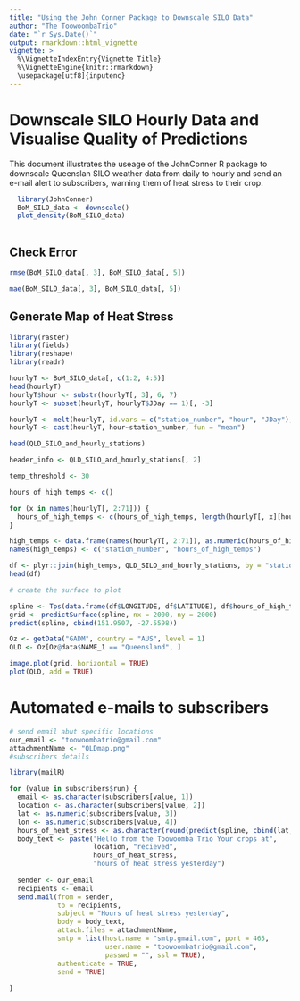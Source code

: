 ```yaml
---
title: "Using the John Conner Package to Downscale SILO Data"
author: "The ToowoombaTrio"
date: "`r Sys.Date()`"
output: rmarkdown::html_vignette
vignette: >
  %\VignetteIndexEntry{Vignette Title}
  %\VignetteEngine{knitr::rmarkdown}
  \usepackage[utf8]{inputenc}
---
```

  
# Downscale SILO Hourly Data and Visualise Quality of Predictions
  
This document illustrates the useage of the JohnConner R package to downscale
Queenslan SILO weather data from daily to hourly and send an e-mail alert to
subscribers, warning them of heat stress to their crop.
  
```r
  
  library(JohnConner)
  BoM_SILO_data <- downscale()
  plot_density(BoM_SILO_data)
  
```
  
## Check Error
  
```r
  
rmse(BoM_SILO_data[, 3], BoM_SILO_data[, 5])

mae(BoM_SILO_data[, 3], BoM_SILO_data[, 5])

```

## Generate Map of Heat Stress

```r
library(raster)
library(fields)
library(reshape)
library(readr)

hourlyT <- BoM_SILO_data[, c(1:2, 4:5)]
head(hourlyT)
hourlyT$hour <- substr(hourlyT[, 3], 6, 7)
hourlyT <- subset(hourlyT, hourlyT$JDay == 1)[, -3]

hourlyT <- melt(hourlyT, id.vars = c("station_number", "hour", "JDay"), measure.vars = "SILO_TMP")
hourlyT <- cast(hourlyT, hour~station_number, fun = "mean")

head(QLD_SILO_and_hourly_stations)

header_info <- QLD_SILO_and_hourly_stations[, 2]

temp_threshold <- 30

hours_of_high_temps <- c()

for (x in names(hourlyT[, 2:71])) {
  hours_of_high_temps <- c(hours_of_high_temps, length(hourlyT[, x][hourlyT[, x] > temp_threshold]))
}

high_temps <- data.frame(names(hourlyT[, 2:71]), as.numeric(hours_of_high_temps))
names(high_temps) <- c("station_number", "hours_of_high_temps")

df <- plyr::join(high_temps, QLD_SILO_and_hourly_stations, by = "station_number", type = "left")
head(df)

# create the surface to plot

spline <- Tps(data.frame(df$LONGITUDE, df$LATITUDE), df$hours_of_high_temps)
grid <- predictSurface(spline, nx = 2000, ny = 2000)
predict(spline, cbind(151.9507, -27.5598))

Oz <- getData("GADM", country = "AUS", level = 1)
QLD <- Oz[Oz@data$NAME_1 == "Queensland", ]

image.plot(grid, horizontal = TRUE)
plot(QLD, add = TRUE)
```

# Automated e-mails to subscribers

```r


# send email abut specific locations
our_email <- "toowoombatrio@gmail.com"
attachmentName <- "QLDmap.png"
#subscribers details

library(mailR)

for (value in subscribers$run) {
  email <- as.character(subscribers[value, 1])
  location <- as.character(subscribers[value, 2])
  lat <- as.numeric(subscribers[value, 3])
  lon <- as.numeric(subscribers[value, 4])
  hours_of_heat_stress <- as.character(round(predict(spline, cbind(lat, lon)),0))
  body_text <- paste("Hello from the Toowoomba Trio Your crops at",
                     location, "recieved",
                     hours_of_heat_stress,
                     "hours of heat stress yesterday")
  
  sender <- our_email
  recipients <- email
  send.mail(from = sender,
            to = recipients,
            subject = "Hours of heat stress yesterday",
            body = body_text,
            attach.files = attachmentName,
            smtp = list(host.name = "smtp.gmail.com", port = 465, 
                        user.name = "toowoombatrio@gmail.com",
                        passwd = "", ssl = TRUE),
            authenticate = TRUE,
            send = TRUE)
  
}

```